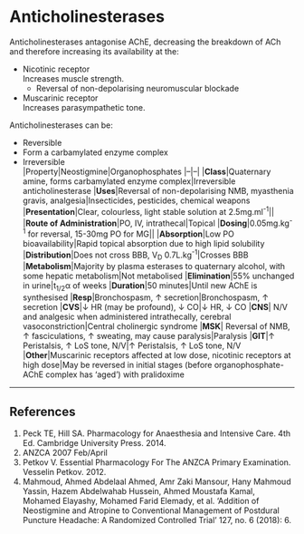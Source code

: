 # Anticholinesterases


Anticholinesterases antagonise AChE, decreasing the breakdown of ACh and therefore increasing its availability at the:

* Nicotinic receptor\
Increases muscle strength.
    * Reversal of non-depolarising neuromuscular blockade
* Muscarinic receptor\
Increases parasympathetic tone.

Anticholinesterases can be:

* Reversible
* Form a carbamylated enzyme complex
* Irreversible
  \
|Property|Neostigmine|Organophosphates
|--|--|
|**Class**|Quaternary amine, forms carbamylated enzyme complex|Irreversible anticholinesterase
|**Uses**|Reversal of non-depolarising NMB, myasthenia gravis, analgesia|Insecticides, pesticides, chemical weapons
|**Presentation**|Clear, colourless, light stable solution at 2.5mg.ml^-1^||
|**Route of Administration**|PO, IV, intrathecal|Topical
|**Dosing**|0.05mg.kg^-1^ for reversal, 15-30mg PO for MG||
|**Absorption**|Low PO bioavailability|Rapid topical absorption due to high lipid solubility
|**Distribution**|Does not cross BBB, V~D~ 0.7L.kg^-1^|Crosses BBB
|**Metabolism**|Majority by plasma esterases to quaternary alcohol, with some hepatic metabolism|Not metabolised
|**Elimination**|55% unchanged in urine|t~1/2~α of weeks
|**Duration**|50 minutes|Until new AChE is synthesised
|**Resp**|Bronchospasm, ↑ secretion|Bronchospasm, ↑ secretion
|**CVS**|↓ HR (may be profound), ↓ CO|↓ HR, ↓ CO
|**CNS**| N/V and analgesic when administered intrathecally, cerebral vasoconstriction|Central cholinergic syndrome
|**MSK**| Reversal of NMB, ↑ fasciculations, ↑ sweating, may cause paralysis|Paralysis
|**GIT**|↑ Peristalsis, ↑ LoS tone, N/V|↑ Peristalsis, ↑ LoS tone, N/V
|**Other**|Muscarinic receptors affected at low dose, nicotinic receptors at high dose|May be reversed in initial stages (before organophosphate-AChE complex has 'aged') with pralidoxime

---

## References

1. Peck TE, Hill SA. Pharmacology for Anaesthesia and Intensive Care. 4th Ed. Cambridge University Press. 2014.\
2. ANZCA 2007 Feb/April
3. Petkov V. Essential Pharmacology For The ANZCA Primary Examination. Vesselin Petkov. 2012.
4. Mahmoud, Ahmed Abdelaal Ahmed, Amr Zaki Mansour, Hany Mahmoud Yassin, Hazem Abdelwahab Hussein, Ahmed Moustafa Kamal, Mohamed Elayashy, Mohamed Farid Elemady, et al. ‘Addition of Neostigmine and Atropine to Conventional Management of Postdural Puncture Headache: A Randomized Controlled Trial’ 127, no. 6 (2018): 6.
